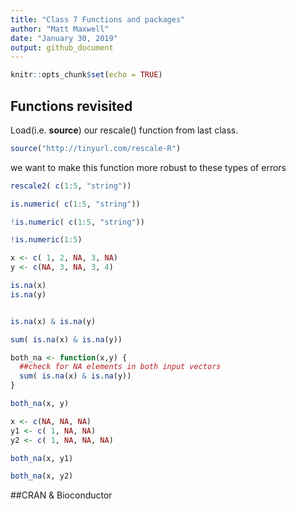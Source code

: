 ```yaml
---
title: "Class 7 Functions and packages"
author: "Matt Maxwell"
date: "January 30, 2019"
output: github_document
---
```


```r
knitr::opts_chunk$set(echo = TRUE)
```

## Functions revisited

Load(i.e. **source**) our rescale() function from last class.

```r
source("http://tinyurl.com/rescale-R")
```


we want to make this function more robust to these types of errors

```r
rescale2( c(1:5, "string"))
```

```r
is.numeric( c(1:5, "string"))
```

```r
!is.numeric( c(1:5, "string"))
```

```r
!is.numeric(1:5)
```

```r
x <- c( 1, 2, NA, 3, NA)
y <- c(NA, 3, NA, 3, 4)
```

```r
is.na(x)
is.na(y)


is.na(x) & is.na(y)

sum( is.na(x) & is.na(y))
```

```r
both_na <- function(x,y) {
  ##check for NA elements in both input vectors
  sum( is.na(x) & is.na(y))
}
```

```r
both_na(x, y)
```

```r
x <- c(NA, NA, NA)
y1 <- c( 1, NA, NA)
y2 <- c( 1, NA, NA, NA)
```

```r
both_na(x, y1)

```

```r
both_na(x, y2)
```


##CRAN & Bioconductor



